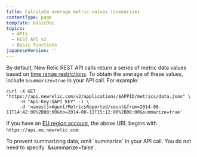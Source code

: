 ```yaml
---
title: Calculate average metric values (summarize)
contentType: page
template: basicDoc
topics:
  - APIs
  - REST API v2
  - Basic functions
japaneseVersion: ''
---
```


By default, New Relic REST API calls return a series of metric data values based on [time range restrictions](/docs/apm/apis/requirements/extracting-metric-data#time). To obtain the average of these values, include `&summarize=true` in your API call. For example:

```
curl -X GET "https://api.newrelic.com/v2/applications/$APPID/metrics/data.json" \
     -H "Api-Key:$API_KEY" -i \
     -d 'names[]=Agent/MetricsReported/count&from=2014-08-11T14:42:00%2B08:00&to=2014-08-11T15:12:00%2B08:00&summarize=true'
```

If you have an [EU region account](/docs/using-new-relic/welcome-new-relic/getting-started/introduction-eu-region-data-center), the above URL begins with `https://api.eu.newrelic.com`.

<Callout variant="tip">
  To prevent summarizing data, omit `summarize` in your API call. You do not need to specify `&summarize=false`.
</Callout>
